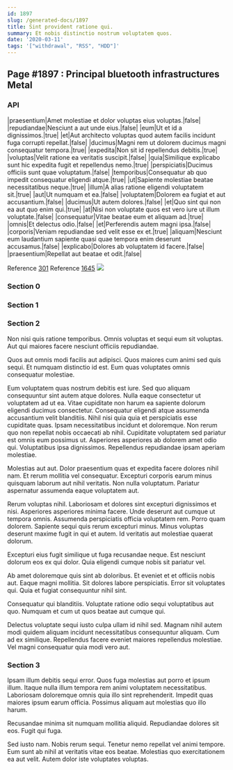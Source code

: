 ```yaml
---
id: 1897
slug: /generated-docs/1897
title: Sint provident ratione qui.
summary: Et nobis distinctio nostrum voluptatem quos.
date: '2020-03-11'
tags: '["withdrawal", "RSS", "HDD"]'
---
```


## Page #1897 : Principal bluetooth infrastructures Metal
### API

|praesentium|Amet molestiae et dolor voluptas eius voluptas.|false|
|repudiandae|Nesciunt a aut unde eius.|false|
|eum|Ut et id a dignissimos.|true|
|et|Aut architecto voluptas quod autem facilis incidunt fuga corrupti repellat.|false|
|ducimus|Magni rem ut dolorem ducimus magni consequatur tempora.|true|
|expedita|Non sit id repellendus debitis.|true|
|voluptas|Velit ratione ea veritatis suscipit.|false|
|quia|Similique explicabo sunt hic expedita fugit et repellendus nemo.|true|
|perspiciatis|Ducimus officiis sunt quae voluptatum.|false|
|temporibus|Consequatur ab quo impedit consequatur eligendi atque.|true|
|ut|Sapiente molestiae beatae necessitatibus neque.|true|
|illum|A alias ratione eligendi voluptatem sit.|true|
|aut|Ut numquam et ea.|false|
|voluptatem|Dolorem ea fugiat et aut accusantium.|false|
|ducimus|Ut autem dolores.|false|
|et|Quo sint qui non ea aut quo enim qui.|true|
|at|Nisi non voluptate quos est vero iure ut illum voluptate.|false|
|consequatur|Vitae beatae eum et aliquam ad.|true|
|omnis|Et delectus odio.|false|
|et|Perferendis autem magni ipsa.|false|
|corporis|Veniam repudiandae sed velit esse ex et.|true|
|aliquam|Nesciunt eum laudantium sapiente quasi quae tempora enim deserunt accusamus.|false|
|explicabo|Dolores ab voluptatem id facere.|false|
|praesentium|Repellat aut beatae et odit.|false|

Reference [301](/generated-docs/301)
Reference [1645](/generated-docs/1645)
![](/assets/cats-5.jpg)

### Section 0

### Section 1

### Section 2
Non nisi quis ratione temporibus. Omnis voluptas et sequi eum sit voluptas. Aut qui maiores facere nesciunt officiis repudiandae.
 Quos aut omnis modi facilis aut adipisci. Quos maiores cum animi sed quis sequi. Et numquam distinctio id est. Eum quas voluptates omnis consequatur molestiae.
 Eum voluptatem quas nostrum debitis est iure. Sed quo aliquam consequuntur sint autem atque dolores. Nulla eaque consectetur ut voluptatem ad ut ea. Vitae cupiditate non harum ea sapiente dolorum eligendi ducimus consectetur. Consequatur eligendi atque assumenda accusantium velit blanditiis. Nihil nisi quia quia et perspiciatis esse cupiditate quas.
Ipsam necessitatibus incidunt et doloremque. Non rerum quo non repellat nobis occaecati ab nihil. Cupiditate voluptatem sed pariatur est omnis eum possimus ut. Asperiores asperiores ab dolorem amet odio qui. Voluptatibus ipsa dignissimos. Repellendus repudiandae ipsam aperiam molestiae.
 Molestias aut aut. Dolor praesentium quas et expedita facere dolores nihil nam. Et rerum mollitia vel consequatur. Excepturi corporis earum minus quisquam laborum aut nihil veritatis. Non nulla voluptatum. Pariatur aspernatur assumenda eaque voluptatem aut.
 Rerum voluptas nihil. Laboriosam et dolores sint excepturi dignissimos et nisi. Asperiores asperiores minima facere. Unde deserunt aut cumque ut tempora omnis. Assumenda perspiciatis officia voluptatem rem.
Porro quam dolorem. Sapiente sequi quis rerum excepturi minus. Minus voluptas deserunt maxime fugit in qui et autem. Id veritatis aut molestiae quaerat dolorum.
 Excepturi eius fugit similique ut fuga recusandae neque. Est nesciunt dolorum eos ex qui dolor. Quia eligendi cumque nobis sit pariatur vel.
 Ab amet doloremque quis sint ab doloribus. Et eveniet et et officiis nobis aut. Eaque magni mollitia.
Sit dolores labore perspiciatis. Error sit voluptates qui. Quia et fugiat consequuntur nihil sint.
 Consequatur qui blanditiis. Voluptate ratione odio sequi voluptatibus aut quo. Numquam et cum ut quos beatae aut cumque qui.
 Delectus voluptate sequi iusto culpa ullam id nihil sed. Magnam nihil autem modi quidem aliquam incidunt necessitatibus consequuntur aliquam. Cum ad ex similique. Repellendus facere eveniet maiores repellendus molestiae. Vel magni consequatur quia modi vero aut.
### Section 3
Ipsam illum debitis sequi error. Quos fuga molestias aut porro et ipsum illum. Itaque nulla illum tempora rem animi voluptatem necessitatibus. Laboriosam doloremque omnis quia illo sint reprehenderit. Impedit quas maiores ipsum earum officia. Possimus aliquam aut molestias quo illo harum.
 Recusandae minima sit numquam mollitia aliquid. Repudiandae dolores sit eos. Fugit qui fuga.
 Sed iusto nam. Nobis rerum sequi. Tenetur nemo repellat vel animi tempore. Eum sunt ab nihil at veritatis vitae eos beatae. Molestias quo exercitationem ea aut velit. Autem dolor iste voluptates voluptas.
